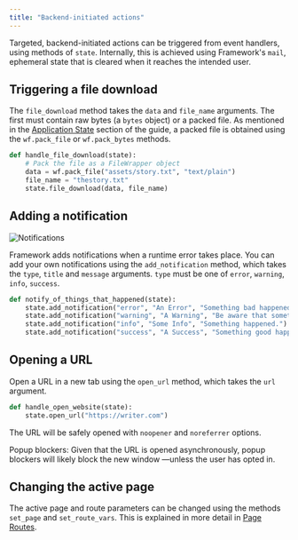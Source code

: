 ```yaml
---
title: "Backend-initiated actions"
---
```


Targeted, backend-initiated actions can be triggered from event handlers, using methods of `state`. Internally, this is achieved using Framework's `mail`, ephemeral state that is cleared when it reaches the intended user.

## Triggering a file download

The `file_download` method takes the `data` and `file_name` arguments. The first must contain raw bytes (a `bytes` object) or a packed file. As mentioned in the [Application State](application-state.html#files-and-binary-data) section of the guide, a packed file is obtained using the `wf.pack_file` or `wf.pack_bytes` methods.

```py
def handle_file_download(state):
    # Pack the file as a FileWrapper object
    data = wf.pack_file("assets/story.txt", "text/plain")
    file_name = "thestory.txt"
    state.file_download(data, file_name)
```

## Adding a notification

![Notifications](/framework/images/backend-initiated-actions.notifications.png)

Framework adds notifications when a runtime error takes place. You can add your own notifications using the `add_notification` method, which takes the `type`, `title` and `message` arguments. `type` must be one of `error`, `warning`, `info`, `success`.

```py
def notify_of_things_that_happened(state):
    state.add_notification("error", "An Error", "Something bad happened.")
    state.add_notification("warning", "A Warning", "Be aware that something happened.")
    state.add_notification("info", "Some Info", "Something happened.")
    state.add_notification("success", "A Success", "Something good happened.")
```

## Opening a URL

Open a URL in a new tab using the `open_url` method, which takes the `url` argument.

```py
def handle_open_website(state):
    state.open_url("https://writer.com")
```

The URL will be safely opened with `noopener` and `noreferrer` options.

<Warning> 
Popup blockers: Given that the URL is opened asynchronously, popup blockers will likely block the new window —unless the user has opted in.
</Warning>

## Changing the active page

The active page and route parameters can be changed using the methods `set_page` and `set_route_vars`. This is explained in more detail in [Page Routes](page-routes.html).
